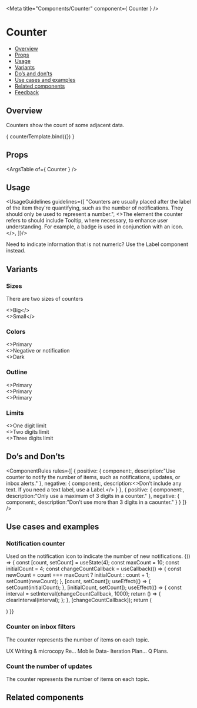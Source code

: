 
<Meta
  title="Components/Counter"
  component={ Counter }
/>

<!--- Component template -->


<!--- Component documentation -->

# Counter
- [Overview](#overview)
- [Props](#props)
- [Usage](#usage)
- [Variants](#variants)
- [Do’s and don’ts](#dos-and-donts)
- [Use cases and examples](#use-cases-and-examples)
- [Related components](#related-components)
- [Feedback](#feedback)

## Overview
Counters show the count of some adjacent data.

<Canvas>
  <Story name="Overview"
         args={ {count: 5} }>
    { counterTemplate.bind({}) }
  </Story>
</Canvas>

## Props
<ArgsTable of={ Counter } />

## Usage
<UsageGuidelines guidelines={[
  "Counters are usually placed after the label of the item they're quantifying, such as the number of notifications. They should only be used to represent a number.",
  <>The element the counter refers to should include <Link href="/?path=/docs/components-tooltip--overview" withoutSpacing>Tooltip,</Link> where necessary, to enhance user understanding. For example, a badge is used in conjunction with an icon.</>,
]}/>

<Tip title="Check yourself">Need to indicate information that is not numeric? Use the <Link href="/?path=/docs/components-label--overview" size={Link.sizes.SMALL} withoutSpacing>Label</Link> component instead.</Tip>

## Variants
### Sizes
There are two sizes of counters
<Canvas>
  <Story name="Sizes">
    <div className="storybook-counter_column">
      <Counter count={5} />
      <>Big</>
    </div>
    <div className="storybook-counter_column">
      <Counter count={5} size={Counter.sizes.SMALL} />
      <>Small</>
    </div>
  </Story>
</Canvas>

### Colors
<Canvas>
  <Story name="Colors">
    <div className="storybook-counter_column">
      <Counter count={5} />
      <>Primary </>
    </div>
    <div className="storybook-counter_column">
      <Counter count={5} color={Counter.colors.NEGATIVE} />
      <>Negative or notification</>
    </div>
    <div className="storybook-counter_column">
      <Counter count={5} color={Counter.colors.DARK} />
      <>Dark</>
    </div>
  </Story>
</Canvas>

### Outline 
<Canvas>
  <Story name="Outline">
    <div className="storybook-counter_column">
      <Counter count={5} kind={Counter.kinds.LINE} />
      <>Primary </>
    </div>
    <div className="storybook-counter_column">
      <Counter count={5} color={Counter.colors.NEGATIVE} kind={Counter.kinds.LINE} />
      <>Primary </>
    </div>
    <div className="storybook-counter_column">
      <Counter count={5} color={Counter.colors.DARK} kind={Counter.kinds.LINE} />
      <>Primary </>
    </div>
  </Story>
</Canvas>

### Limits 
<Canvas>
  <Story name="Limits">
    <div className="storybook-counter_column">
      <Counter count={10} maxDigits={1} />
      <>One digit limit</>
    </div>
    <div className="storybook-counter_column">
      <Counter count={100} maxDigits={2} />
      <>Two digits limit</>
    </div>
    <div className="storybook-counter_column">
      <Counter count={1000} />
      <>Three digits limit</>
    </div>
  </Story>
</Canvas>

## Do’s and Don’ts
<ComponentRules
  rules={[
    {
      positive: {
        component:<Counter count={15} />,
        description:"Use counter to notify the number of items, such as notifications, updates, or inbox alerts."
      },
      negative: {
        component:<Counter count="New" />,
        description:<>Don’t include any text. If you need a text label, use a <Link href="/?path=/docs/components-label--overview" withoutSpacing>Label.</Link></>
      }
    },
    {
      positive: {
        component:<Counter count={1000}/>,
        description:"Only use a maximum of 3 digits in a counter."
      },
      negative: {
        component:<Counter count={1050} maxDigits={4} />,
        description:"Don’t use more than 3 digits in a caounter."
      }
    }
  ]}
/>

## Use cases and examples
### Notification counter
Used on the notification icon to indicate the number of new notifications.
<Canvas>
  <Story name="Notification counter">
    {() => {
      const [count, setCount] = useState(4);
      const maxCount = 10;
      const initialCount = 4;
      const changeCountCallback = useCallback(() => {
        const newCount = count === maxCount ? initialCount : count + 1;
        setCount(newCount);
      }, [count, setCount]);
      useEffect(() => {
        setCount(initialCount);
      }, [initialCount, setCount]);
      useEffect(() => {
        const interval = setInterval(changeCountCallback, 1000);
        return () => {
          clearInterval(interval);
        };
      }, [changeCountCallback]);
      return (
        <div className="storybook-counter_position">
          <Avatar type={Avatar.types.ICON} icon={Notifications} backgroundColor={Avatar.colors.ROYAL} />
          <Counter 
            count={count} 
            maxDigits={1}
            color={Counter.colors.NEGATIVE} 
            wrapperClassName="storybook-counter_counter-position-top"
          />
        </div>
      )
    }}
  </Story>
</Canvas>

### Counter on inbox filters
The counter represents the number of items on each topic.
<Canvas>
  <Story name="Counter on inbox filters">
    <div className="storybook-counter_wrapper">
      <span>UX Writing & microcopy Re...</span>
      <span>Mobile Data- Iteration Plan...</span>
      <span>Q Plans.</span>
    </div> 
    <div className="storybook-counter_wrapper">
      <Counter count={195} color={Counter.colors.DARK} />
      <Counter count={141} color={Counter.colors.DARK} />
      <Counter count={99} color={Counter.colors.DARK} />
    </div>
  </Story>
</Canvas>

### Count the number of updates
The counter represents the number of items on each topic.
<Canvas>
  <Story name="Count the number of updates">
    <div className="storybook-counter_icon-wrapper">
      <Icon icon={AddUpdate} iconSize="36" />
      <div className="storybook-counter_line"></div>
      <div className="storybook-counter_position">
        <Icon icon={Update} iconSize="36" />
        <Counter count={5} size={Counter.sizes.SMALL} wrapperClassName="storybook-counter_counter-position-bot" />
      </div>
      <div className="storybook-counter_line"></div>
       <div className="storybook-counter_position">
        <Icon icon={Update} iconSize="36" />
        <Counter count={5} color={Counter.colors.DARK} size={Counter.sizes.SMALL} wrapperClassName="storybook-counter_counter-position-bot" />
      </div>
    </div>
   
   
  </Story>
</Canvas>

## Related components
<RelatedComponents componentsNames={[LABEL,TOOLTIP,CHIP]} />